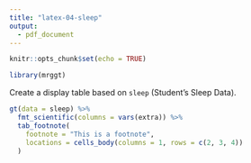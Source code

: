 ```yaml
---
title: "latex-04-sleep"
output: 
  - pdf_document
---
```


```r
knitr::opts_chunk$set(echo = TRUE)

library(mrggt)
```

Create a display table based on `sleep` (Student's Sleep Data).

```r
gt(data = sleep) %>%
  fmt_scientific(columns = vars(extra)) %>%
  tab_footnote(
    footnote = "This is a footnote",
    locations = cells_body(columns = 1, rows = c(2, 3, 4))
  )
```

